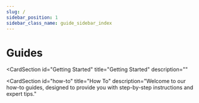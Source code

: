 ```yaml
---
slug: /
sidebar_position: 1
sidebar_class_name: guide_sidebar_index
---
```


# Guides

<CardSection
  id="Getting Started"
  title="Getting Started"
  description=""
>
  <Card
    title="API Reference Guide"
    to="/guides/Getting-Started/api-reference"
    description="Describes the resources, endpoints, methods, requests, and responses that are available to you in the respective APIs"
  />
  <Card
    title="Elastic Path Domains"
    to="/guides/Getting-Started/elastic-path-domains"
    description="Elastic Path supports multiple regions and each region has a unique hostname and base URL for API requests"
  />
  <Card
    title="Team Management"
    to="/guides/Getting-Started/team-management"
    description="Add users to Commerce Manger and manage user roles"
  />
  <Card
    title="Filtering"
    to="/guides/Getting-Started/filtering"
    description="Many of our endpoints support filtering, learn the syntax required to properly filter on our APIs"
  />
  <Card
    title="Your first API Request"
    to="/guides/Getting-Started/your-first-api-request"
    description="The lessons use the command line to make requests via cURL, but you could as easily use a supported SDK."
  />
  <Card
    title="Links"
    to="/guides/Getting-Started/links"
    description="Links are used to allow you as an API consumer to move between requests. Single entities use a self parameter with a link to that specific resource."
  />
</CardSection>
<CardSection
  id="how-to"
  title="How To"
  description="Welcome to our how-to guides, designed to provide you with step-by-step instructions and expert tips."
>
  <Card
    title="Product Experience Manager"
    to="/guides/How-To/Products/get-started-pxm"
  />
  <Card
    title="Catalogs"
    to="/guides/How-To/Catalogs/breadcrumbs"
  />
  <Card
    title="Subscriptions"
    to="/guides/How-To/Subscriptions/getting-started/merchandizer-getting-started/commerce-manager-setup"
  />
  <Card
    title="Carts"
    to="/guides/How-To/Carts/extend-cart-and-order-resources"
  />
  <Card
    title="Checkout"
    to="/guides/How-To/Checkout/checkout-workflow"
  />
  <Card
    title="Commerce Extensions"
    to="/guides/How-To/commerce-extensions/create-a-multilocation-inventories-resource"
  />
  <Card
    title="Orders"
    to="/guides/How-To/orders/create-formatted-orders"
  />
  <Card
    title="Personal Data"
    to="/guides/How-To/Personal-Data/personal-data-management"
  />
  <Card
    title="Payment Gateways"
    to="/guides/How-To/paymentgateways/generate-adyen-token"
  />
  <Card
    title="Integrations"
    to="/guides/How-To/Integrations/sqs-queues"
  />
</CardSection>
